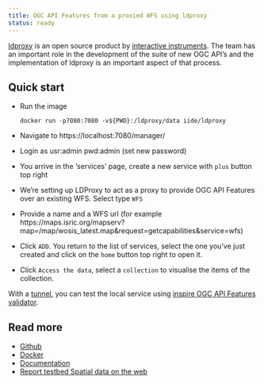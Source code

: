 ```yaml
---
title: OGC API Features from a proxied WFS using ldproxy
status: ready
---
```


[ldproxy](https://ldproxy.net) is an open source product by [interactive instruments](https://www.interactive-instruments.de). The team has an important role in the development of the suite of new OGC API's and the implementation of ldproxy is an important aspect of that process.

## Quick start

- Run the image

  ```
  docker run -p7080:7080 -v${PWD}:/ldproxy/data iide/ldproxy
  ```

- Navigate to https://localhost:7080/manager/
- Login as usr:admin pwd:admin (set new password)
- You arrive in the 'services' page, create a new service with `plus` button top right
- We're setting up LDProxy to act as a proxy to provide OGC API Features over an existing WFS. Select type `WFS`
- Provide a name and a WFS url (for example https://maps.isric.org/mapserv?map=/map/wosis_latest.map&request=getcapabilities&service=wfs)
- Click `ADD`. You return to the list of services, select the one you've just created and click on the `home` button top right to open it.
- Click `Access the data`, select a `collection` to visualise the items of the collection.

With a [tunnel](../utils/localtunnel.qmd), you can test the local service using [inspire OGC API Features validator](https://inspire.ec.europa.eu/validator).

## Read more

- [Github](https://github.com/interactive-instruments/ldproxy)
- [Docker](https://hub.docker.com/r/iide/ldproxy)
- [Documentation](https://docs.ldproxy.net)
- [Report testbed Spatial data on the web](https://github.com/geo4web-testbed/topic4/blob/master/spatial-data-on-the-web-using-sdi-report.pdf)

